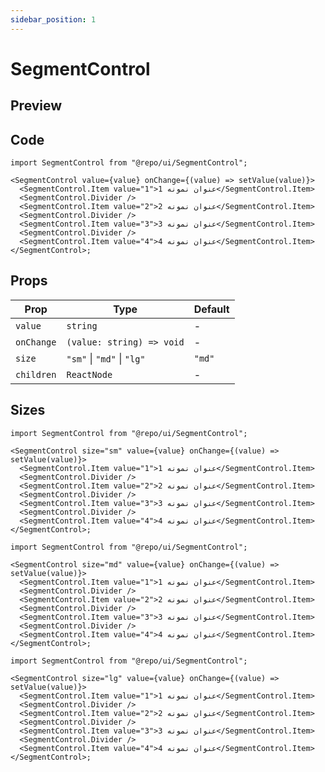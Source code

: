 ```yaml
---
sidebar_position: 1
---
```


# SegmentControl

## Preview


<Container>
  <SegmentControlPreview size="md" />
</Container>

## Code

```tsx
import SegmentControl from "@repo/ui/SegmentControl";

<SegmentControl value={value} onChange={(value) => setValue(value)}>
  <SegmentControl.Item value="1">عنوان نمونه 1</SegmentControl.Item>
  <SegmentControl.Divider />
  <SegmentControl.Item value="2">عنوان نمونه 2</SegmentControl.Item>
  <SegmentControl.Divider />
  <SegmentControl.Item value="3">عنوان نمونه 3</SegmentControl.Item>
  <SegmentControl.Divider />
  <SegmentControl.Item value="4">عنوان نمونه 4</SegmentControl.Item>
</SegmentControl>;
```

## Props

| Prop       | Type                       | Default |
| ---------- | -------------------------- | ------- |
| `value`    | `string`                   | -       |
| `onChange` | `(value: string) => void`  | -       |
| `size`     | `"sm"` \| `"md"` \| `"lg"` | `"md"`  |
| `children` | `ReactNode`                | -       |

## Sizes

<Container>
  <SegmentControlPreview size="sm" />
</Container>

```tsx
import SegmentControl from "@repo/ui/SegmentControl";

<SegmentControl size="sm" value={value} onChange={(value) => setValue(value)}>
  <SegmentControl.Item value="1">عنوان نمونه 1</SegmentControl.Item>
  <SegmentControl.Divider />
  <SegmentControl.Item value="2">عنوان نمونه 2</SegmentControl.Item>
  <SegmentControl.Divider />
  <SegmentControl.Item value="3">عنوان نمونه 3</SegmentControl.Item>
  <SegmentControl.Divider />
  <SegmentControl.Item value="4">عنوان نمونه 4</SegmentControl.Item>
</SegmentControl>;
```

<Container>
  <SegmentControlPreview size="md" />
</Container>

```tsx
import SegmentControl from "@repo/ui/SegmentControl";

<SegmentControl size="md" value={value} onChange={(value) => setValue(value)}>
  <SegmentControl.Item value="1">عنوان نمونه 1</SegmentControl.Item>
  <SegmentControl.Divider />
  <SegmentControl.Item value="2">عنوان نمونه 2</SegmentControl.Item>
  <SegmentControl.Divider />
  <SegmentControl.Item value="3">عنوان نمونه 3</SegmentControl.Item>
  <SegmentControl.Divider />
  <SegmentControl.Item value="4">عنوان نمونه 4</SegmentControl.Item>
</SegmentControl>;
```

<Container>
  <SegmentControlPreview size="lg" />
</Container>

```tsx
import SegmentControl from "@repo/ui/SegmentControl";

<SegmentControl size="lg" value={value} onChange={(value) => setValue(value)}>
  <SegmentControl.Item value="1">عنوان نمونه 1</SegmentControl.Item>
  <SegmentControl.Divider />
  <SegmentControl.Item value="2">عنوان نمونه 2</SegmentControl.Item>
  <SegmentControl.Divider />
  <SegmentControl.Item value="3">عنوان نمونه 3</SegmentControl.Item>
  <SegmentControl.Divider />
  <SegmentControl.Item value="4">عنوان نمونه 4</SegmentControl.Item>
</SegmentControl>;
```
